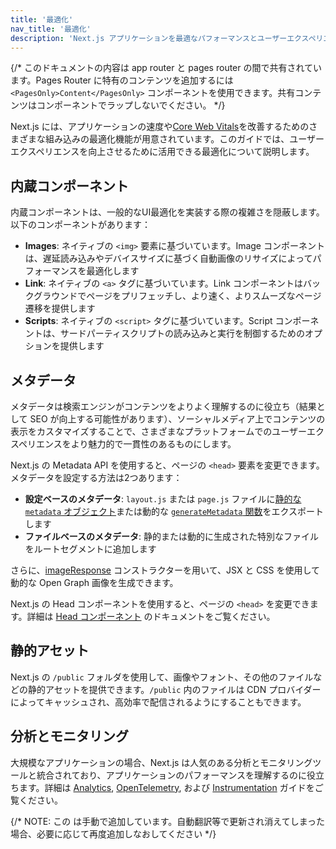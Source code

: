 ```yaml
---
title: '最適化'
nav_title: '最適化'
description: 'Next.js アプリケーションを最適なパフォーマンスとユーザーエクスペリエンスのために最適化します。'
---
```


{/* このドキュメントの内容は app router と pages router の間で共有されています。Pages Router に特有のコンテンツを追加するには `<PagesOnly>Content</PagesOnly>` コンポーネントを使用できます。共有コンテンツはコンポーネントでラップしないでください。 */}

Next.js には、アプリケーションの速度や[Core Web Vitals](https://web.dev/vitals/)を改善するためのさまざまな組み込みの最適化機能が用意されています。このガイドでは、ユーザーエクスペリエンスを向上させるために活用できる最適化について説明します。

## 内蔵コンポーネント

内蔵コンポーネントは、一般的なUI最適化を実装する際の複雑さを隠蔽します。以下のコンポーネントがあります：

- **Images**: ネイティブの `<img>` 要素に基づいています。Image コンポーネントは、遅延読み込みやデバイスサイズに基づく自動画像のリサイズによってパフォーマンスを最適化します
- **Link**: ネイティブの `<a>` タグに基づいています。Link コンポーネントはバックグラウンドでページをプリフェッチし、より速く、よりスムーズなページ遷移を提供します
- **Scripts**: ネイティブの `<script>` タグに基づいています。Script コンポーネントは、サードパーティスクリプトの読み込みと実行を制御するためのオプションを提供します

## メタデータ

メタデータは検索エンジンがコンテンツをよりよく理解するのに役立ち（結果として SEO が向上する可能性があります）、ソーシャルメディア上でコンテンツの表示をカスタマイズすることで、さまざまなプラットフォームでのユーザーエクスペリエンスをより魅力的で一貫性のあるものにします。

<AppOnly>

Next.js の Metadata API を使用すると、ページの `<head>` 要素を変更できます。メタデータを設定する方法は2つあります：

- **設定ベースのメタデータ**: `layout.js` または `page.js` ファイルに[静的な `metadata` オブジェクト](/docs/app/api-reference/functions/generate-metadata#metadata-object)または動的な [`generateMetadata` 関数](/docs/app/api-reference/functions/generate-metadata#generatemetadata-function)をエクスポートします
- **ファイルベースのメタデータ**: 静的または動的に生成された特別なファイルをルートセグメントに追加します

さらに、[imageResponse](/docs/app/api-reference/functions/image-response) コンストラクターを用いて、JSX と CSS を使用して動的な Open Graph 画像を生成できます。

</AppOnly>

<PagesOnly>

Next.js の Head コンポーネントを使用すると、ページの `<head>` を変更できます。詳細は [Head コンポーネント](https://nextjs.org/docs/canary/pages/api-reference/components/head) のドキュメントをご覧ください。

</PagesOnly>

## 静的アセット

Next.js の `/public` フォルダを使用して、画像やフォント、その他のファイルなどの静的アセットを提供できます。`/public` 内のファイルは CDN プロバイダーによってキャッシュされ、高効率で配信されるようにすることもできます。

## 分析とモニタリング

大規模なアプリケーションの場合、Next.js は人気のある分析とモニタリングツールと統合されており、アプリケーションのパフォーマンスを理解するのに役立ちます。詳細は <PagesOnly>[Analytics](/docs/app/building-your-application/optimizing/analytics), </PagesOnly> [OpenTelemetry](https://nextjs.org/docs/canary/pages/building-your-application/optimizing/open-telemetry)<PagesOnly>, </PagesOnly> および [Instrumentation](https://nextjs.org/docs/canary/pages/building-your-application/optimizing/instrumentation) ガイドをご覧ください。

{/* NOTE: この <DocCardList /> は手動で追加しています。自動翻訳等で更新され消えてしまった場合、必要に応じて再度追加しなおしてください */}

<DocCardList />